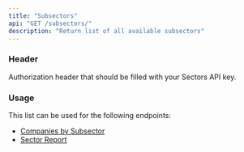 ```yaml
---
title: "Subsectors"
api: "GET /subsectors/"
description: "Return list of all available subsectors"
---
```


### Header

<ParamField header="Authorization" type="string" required>
  Authorization header that should be filled with your Sectors API key.
</ParamField>

### Usage

This list can be used for the following endpoints:

- [Companies by Subsector](./companies-subsector)
- [Sector Report](../report/sector)
